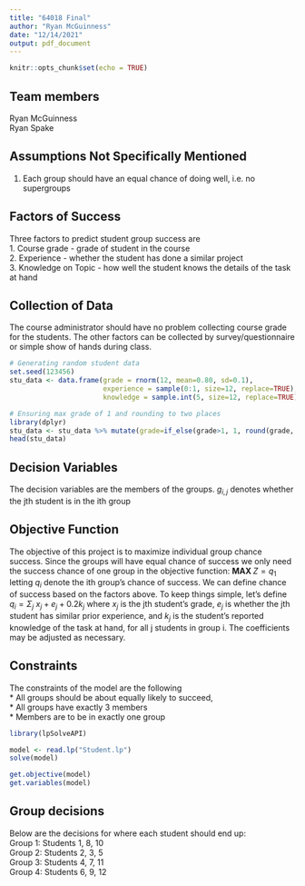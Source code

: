 ```yaml
---
title: "64018 Final"
author: "Ryan McGuinness"
date: "12/14/2021"
output: pdf_document
---
```


```r
knitr::opts_chunk$set(echo = TRUE)
```

## Team members
Ryan McGuinness  
Ryan Spake


## Assumptions Not Specifically Mentioned
1. Each group should have an equal chance of doing well, i.e. no supergroups  

## Factors of Success
Three factors to predict student group success are  
1. Course grade - grade of student in the course  
2. Experience - whether the student has done a similar project  
3. Knowledge on Topic - how well the student knows the details of the task at hand

## Collection of Data
The course administrator should have no problem collecting course grade for the students. The other factors can be collected by survey/questionnaire or simple show of hands during class.

```r
# Generating random student data
set.seed(123456)
stu_data <- data.frame(grade = rnorm(12, mean=0.80, sd=0.1),
                       experience = sample(0:1, size=12, replace=TRUE),
                       knowledge = sample.int(5, size=12, replace=TRUE))

# Ensuring max grade of 1 and rounding to two places
library(dplyr)
stu_data <- stu_data %>% mutate(grade=if_else(grade>1, 1, round(grade, 2)))
head(stu_data)
```

## Decision Variables
The decision variables are the members of the groups. $g_{i,j}$ denotes whether the jth student is in the ith group

## Objective Function
The objective of this project is to maximize individual group chance success. Since the groups will have equal chance of success we only need the success chance of one group in the objective function: $\textbf{MAX } Z=q_1$ letting $q_i$ denote the ith group's chance of success. We can define chance of success based on the factors above. To keep things simple, let's define $q_i = \Sigma_j \ x_j + e_j + 0.2k_j$ where $x_j$ is the jth student's grade, $e_j$ is whether the jth student has similar prior experience, and $k_j$ is the student's reported knowledge of the task at hand, for all j students in group i. The coefficients may be adjusted as necessary. 

## Constraints
The constraints of the model are the following  
* All groups should be about equally likely to succeed,  
* All groups have exactly 3 members  
* Members are to be in exactly one group

```r
library(lpSolveAPI)

model <- read.lp("Student.lp")
solve(model)

get.objective(model)
get.variables(model)
```

## Group decisions
Below are the decisions for where each student should end up:  
Group 1: Students 1, 8, 10  
Group 2: Students 2, 3, 5  
Group 3: Students 4, 7, 11  
Group 4: Students 6, 9, 12  
